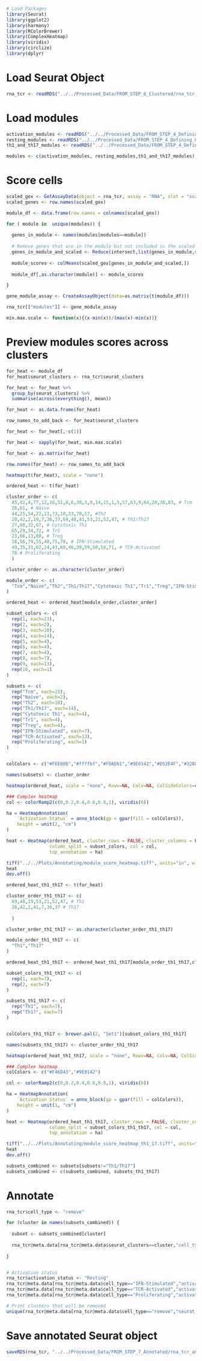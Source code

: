 
```r
# Load Packages
library(Seurat)
library(ggplot2)
library(harmony)
library(RColorBrewer)
library(ComplexHeatmap)
library(viridis)
library(circlize)
library(dplyr)
```


# Load Seurat Object
```r
rna_tcr <- readRDS("../../Processed_Data/FROM_STEP_6_Clustered/rna_tcr_clustered.rds")
```

# Load modules
```r
activation_modules <- readRDS("../../Processed_Data/FROM_STEP_4_Defining_Gene_Modules/FROM_STEP_4-3/activation_modules.rds")
resting_modules <- readRDS("../../Processed_Data/FROM_STEP_4_Defining_Gene_Modules/FROM_STEP_4-3/resting_modules.rds")
th1_and_th17_modules <- readRDS("../../Processed_Data/FROM_STEP_4_Defining_Gene_Modules/FROM_STEP_4-3/custom_th1_and_th17_modules.rds")

modules <- c(activation_modules, resting_modules,th1_and_th17_modules)
```

# Score cells
```r
scaled_gex <- GetAssayData(object = rna_tcr, assay = "RNA", slot = "scale.data")
scaled_genes <- row.names(scaled_gex)

module_df <- data.frame(row.names = colnames(scaled_gex))

for ( module in  unique(modules)) {
  
  genes_in_module <- names(modules[modules==module])
  
  # Remove genes that are in the module but not included in the scaled data
  genes_in_module_and_scaled <- Reduce(intersect,list(genes_in_module,scaled_genes))
  
  module_scores <- colMeans(scaled_gex[genes_in_module_and_scaled,])
  
  module_df[,as.character(module)] <- module_scores

}

gene_module_assay <- CreateAssayObject(data=as.matrix(t(module_df)))

rna_tcr[["modules"]] <- gene_module_assay
```

```r
min.max.scale <- function(x){(x-min(x))/(max(x)-min(x))}
```

# Preview modules scores across clusters
```r
for_heat <- module_df
for_heat$seurat_clusters <- rna_tcr$seurat_clusters

for_heat <- for_heat %>%
  group_by(seurat_clusters) %>%
  summarise(across(everything(), mean))

for_heat <- as.data.frame(for_heat)

row_names_to_add_back <- for_heat$seurat_clusters

for_heat <- for_heat[,-c(1)]

for_heat <- sapply(for_heat, min.max.scale)

for_heat <- as.matrix(for_heat)

row.names(for_heat) <- row_names_to_add_back

heatmap(t(for_heat), scale = "none")
```


```r
ordered_heat <- t(for_heat)

cluster_order <- c(
  45,82,4,77,12,16,51,8,6,30,3,0,14,15,1,5,57,63,9,64,28,38,83, # Tcm
  26,61, # Naive
  44,25,54,22,11,73,10,33,70,17, #Th2
  20,42,2,19,7,36,37,69,48,41,53,21,52,47, # Th1/Th17
  27,68,32,67, # Cytotoxic Th1 
  65,29,34,72, # Tr1
  23,66,13,80, # Treg
  18,56,79,55,40,75,78, # IFN-Stimulated
  49,35,31,62,24,43,60,46,39,59,50,58,71, # TCR-Activated
  76 # Proliferating
  )

cluster_order <- as.character(cluster_order)

module_order <- c(
  "Tcm","Naive","Th2","Th1/Th17","Cytotoxic Th1","Tr1","Treg","IFN-Stimulated","TCR-Activated","Proliferating"
)

ordered_heat <- ordered_heat[module_order,cluster_order]

subset_colors <- c(
  rep(1, each=23),
  rep(2, each=2),
  rep(3, each=10),
  rep(4, each=14),
  rep(5, each=4),
  rep(6, each=4),
  rep(7, each=4),
  rep(8, each=7),
  rep(9, each=13),
  rep(10, each=1)
)

subsets <- c(
  rep("Tcm", each=23),
  rep("Naive", each=2),
  rep("Th2", each=10),
  rep("Th1/Th17", each=14),
  rep("Cytotoxic Th1", each=4),
  rep("Tr1", each=4),
  rep("Treg", each=4),
  rep("IFN-Stimulated", each=7),
  rep("TCR-Activated", each=13),
  rep("Proliferating", each=1)
)


colColors <- c("#FEE08B","#ffffbf","#FDAE61","#9E0142","#D53E4F","#3288BD","#5E4FA2","#66c2a5","#abdda4","#bebebe")

names(subsets) <- cluster_order

heatmap(ordered_heat, scale = "none", Rowv=NA, Colv=NA, ColSideColors=colColors)

### Complex heatmap
col <- colorRamp2(c(0,0.2,0.4,0.6,0.8,1), viridis(6))

ha = HeatmapAnnotation(
    `Activation Status` = anno_block(gp = gpar(fill = colColors)), 
    height = unit(2, "cm")
)

heat <- Heatmap(ordered_heat, cluster_rows = FALSE, cluster_columns = FALSE, 
                column_split = subset_colors, col = col,
                top_annotation = ha)

tiff("../../Plots/Annotating/module_score_heatmap.tiff", units="in", width=14, height=6, res=400)
heat
dev.off()
```

```r
ordered_heat_th1_th17 <- t(for_heat)

cluster_order_th1_th17 <- c(
  69,48,19,53,21,52,47, # Th1 
  20,42,2,41,7,36,37 # Th17
  
  )

cluster_order_th1_th17 <- as.character(cluster_order_th1_th17)

module_order_th1_th17 <- c(
  "Th1","Th17"
)

ordered_heat_th1_th17 <- ordered_heat_th1_th17[module_order_th1_th17,cluster_order_th1_th17]

subset_colors_th1_th17 <- c(
  rep(1, each=7),
  rep(2, each=7)
)

subsets_th1_th17 <- c(
  rep("Th1", each=7),
  rep("Th17", each=7)
)


colColors_th1_th17 <- brewer.pal(2, "Set1")[subset_colors_th1_th17]

names(subsets_th1_th17) <- cluster_order_th1_th17

heatmap(ordered_heat_th1_th17, scale = "none", Rowv=NA, Colv=NA, ColSideColors=colColors_th1_th17)

### Complex heatmap
colColors <- c("#F46D43","#9E0142")

col <- colorRamp2(c(0,0.2,0.4,0.6,0.8,1), viridis(6))

ha = HeatmapAnnotation(
    `Activation Status` = anno_block(gp = gpar(fill = colColors)), 
    height = unit(1, "cm")
)

heat <- Heatmap(ordered_heat_th1_th17, cluster_rows = FALSE, cluster_columns = FALSE, 
                column_split = subset_colors_th1_th17, col = col,
                top_annotation = ha)

tiff("../../Plots/Annotating/module_score_heatmap_th1_17.tiff", units="in", width=6, height=2, res=400)
heat
dev.off()
```

```r
subsets_combined <- subsets[subsets!="Th1/Th17"]
subsets_combined <- c(subsets_combined, subsets_th1_th17)
```

# Annotate
```r
rna_tcr$cell_type <- "remove"

for (cluster in names(subsets_combined)) {
  
  subset <- subsets_combined[cluster]
  
  rna_tcr@meta.data[rna_tcr@meta.data$seurat_clusters==cluster,"cell_type"] <- subset
  
}


# Activation status
rna_tcr$activation_status <- "Resting"
rna_tcr@meta.data[rna_tcr@meta.data$cell_type=="IFN-Stimulated","activation_status"] <- "IFN-Stimulated"
rna_tcr@meta.data[rna_tcr@meta.data$cell_type=="TCR-Activated","activation_status"] <- "TCR-Activated"
rna_tcr@meta.data[rna_tcr@meta.data$cell_type=="Proliferating","activation_status"] <- "Proliferating"

# Print clusters that will be removed
unique(rna_tcr@meta.data[rna_tcr@meta.data$cell_type=="remove","seurat_clusters"])
```

# Save annotated Seurat object
```r
saveRDS(rna_tcr, "../../Processed_Data/FROM_STEP_7_Annotated/rna_tcr_annotated.rds")
```

